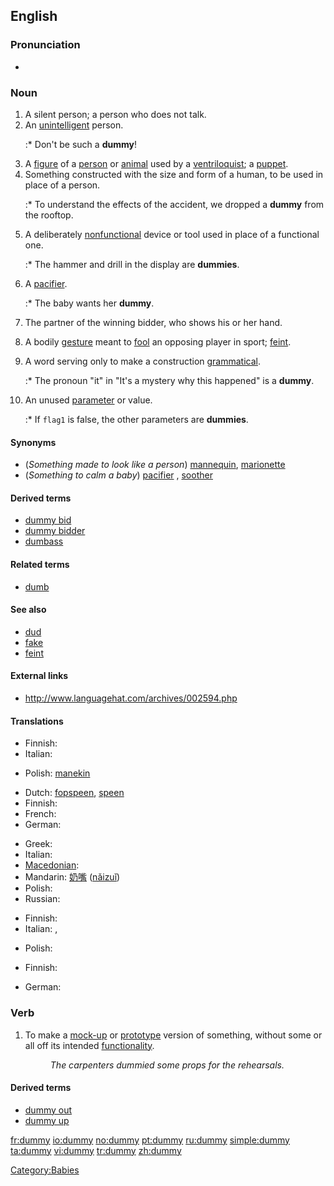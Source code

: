 ==English==

===Pronunciation===
* {{rhymes|ʌmi}}

===Noun===
{{en-noun|dummies}}

# A silent person; a person who does not talk.
# An [[unintelligent]] person.
#:* Don't be such a '''dummy'''!
# A [[figure]] of a [[person]] or [[animal]] used by a [[ventriloquist]]; a [[puppet]].
# Something constructed with the size and form of a human, to be used in place of a person.
#:* To understand the effects of the accident, we dropped a '''dummy''' from the rooftop.
# A deliberately [[nonfunctional]] device or tool used in place of a functional one.
#:* The hammer and drill in the display are '''dummies'''.
# {{context|Australia|NZ|British}} A [[pacifier]].
#:* The baby wants her '''dummy'''.
# {{bridge}} The partner of the winning bidder, who shows his or her hand.
# <!--Dialect?--> A bodily [[gesture]] meant to [[fool]] an opposing player in sport; [[feint]].
# {{linguistics}} A word serving only to make a construction [[grammatical]].
#:* The pronoun "it" in "It's a mystery why this happened" is a '''dummy'''.
# {{programming}} An unused [[parameter]] or value.
#:* If <code>flag1</code> is false, the other parameters are '''dummies'''.

====Synonyms====
* (''Something made to look like a person'') [[mannequin]], [[marionette]]
* (''Something to calm a baby'') [[pacifier]] {{italbrac|US}}, [[soother]] {{italbrac|Canada}}

====Derived terms====
* [[dummy bid]]
* [[dummy bidder]]
* [[dumbass]]

====Related terms====
* [[dumb]]

====See also====
* [[dud]]
* [[fake]]
* [[feint]]

====External links====
* http://www.languagehat.com/archives/002594.php

====Translations====
{{trans-top|something constructed with the size and form of a human}}
* Finnish: {{t-|fi|mallinukke}}
* Italian: {{t-|it|manichino|m}}
{{trans-mid}}
* Polish: [[manekin]] {{m}}
{{trans-bottom}}

{{trans-top|for a baby}}
* Dutch: [[fopspeen]], [[speen]] {{m}}
* Finnish: {{t+|fi|tutti}}
* French: {{t+|fr|suce}}
* German: {{t+|de|Schnuller|m}}
{{trans-mid}}
* Greek: {{t+|el|πιπίλα|f|tr=pipila|sc=Grek}}
* Italian: {{t+|it|ciuccio|m}}
* [[Macedonian]]: {{t|mk|цуцла|f|tr=cúcla|sc=Cyrl}}
* Mandarin: [[奶嘴]] ([[nǎizuǐ]])
* Polish: {{t+|pl|smoczek|m}}
* Russian: {{t|ru|соска (пустышка)|f|tr=soska (pustyshka)|sc=Cyrl}}
{{trans-bottom}}

{{trans-top|an unintelligent person}}
* Finnish: {{t+|fi|tollo}}
* Italian: {{t+|it|stupido|m}}, {{t+|it|it|m|alt=scemo}}
{{trans-mid}}
* Polish: {{t+|pl|głupek|m}}
{{trans-bottom}}

{{trans-top|nonfunctional device or tool used in place of a functional one}}
* Finnish: {{t+|fi|malli}}
{{trans-mid}}
* German: {{t+|de|Attrappe|f}}
{{trans-bottom}}

===Verb===
{{en-verb|dummies|dummying|dummied}}

# To make a [[mock-up]] or [[prototype]] version of something, without some or all off its intended [[functionality]].
#: ''The carpenters dummied some props for the rehearsals.''

====Derived terms====
* [[dummy out]]
* [[dummy up]]

[[Category:Babies]]

[[fr:dummy]]
[[io:dummy]]
[[no:dummy]]
[[pt:dummy]]
[[ru:dummy]]
[[simple:dummy]]
[[ta:dummy]]
[[vi:dummy]]
[[tr:dummy]]
[[zh:dummy]]